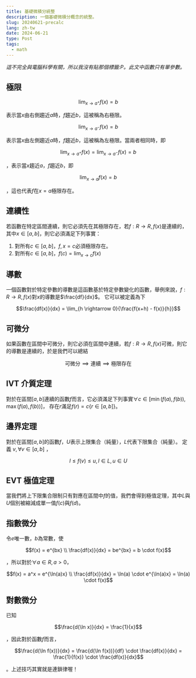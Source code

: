 ```yaml
---
title: 基礎微積分統整
description: 一個基礎微積分概念的統整。
slug: 20240621-precalc
lang: zh-tw
date: 2024-06-21
type: Post
tags:
  - math
---
```


_這不完全與電腦科學有關，所以我沒有貼那個標籤:P。此文中函數只有單參數。_

## 極限

```math
\lim_{x \rightarrow a^{+}}{f(x)} = b
```

表示當$x$由右側趨近$a$時，$f$趨近$b$，這被稱為右極限。

```math
\lim_{x \rightarrow a^{-}}{f(x)} = b
```

表示當$x$由左側趨近$a$時，$f$趨近$b$，這被稱為左極限。當兩者相同時，即

```math
\lim_{x \rightarrow a^{+}}{f(x)} = \lim_{x \rightarrow a^{-}}{f(x)} = b
```

，表示當$x$趨近$a$，$f$趨近$b$，即

```math
\lim_{x \rightarrow a}{f(x)} = b
```

，這也代表$f$在$x=a$極限存在。

## 連續性

若函數在特定區間連續，則它必須先在其極限存在，若$f: R \rightarrow R, f(x)$是連續的，
其中$x \in [a,b]$，則它必須滿足下列事實：

1. 對所有$c \in [a,b]$，$f, x=c$必須極限存在。
2. 對所有$c \in [a,b]$，$f(c) = \lim_{x \rightarrow c}{f(x)}$

## 導數

一個函數對於特定參數的導數是這函數基於特定參數變化的函數，舉例來說，$f: R \rightarrow R, f(x)$對$x$的導數是$\frac{df}{dx}$。
它可以被定義為下

```math
\frac{df(x)}{dx} = \lim_{h \rightarrow 0}{\frac{f(x+h) - f(x)}{h}}
```

## 可微分

如果函數在區間中可微分，則它必須在區間中連續，若$f: R \rightarrow R, f(x)$可微，則它的導數是連續的，於是我們可以總結

```math
\text{可微分} \implies \text{連續} \implies \text{極限存在}
```

## IVT 介質定理

對於在區間$[a,b]$連續的函數$f$而言，它必須滿足下列事實$\forall c \in [\min(f(a), f(b)), \max(f(a), f(b)) ]$，
存在$r$滿足$f(r) = c \{r \in [a,b]\}$。

## 邊界定理

對於在區間$[a,b]$的函數$f$，$U$表示上限集合（純量），$L$代表下限集合（純量）。
定義 $v, \forall v \in [a, b]$ ，

```math
l \leq f(v) \leq u, l \in L, u \in U
```

## EVT 極值定理

當我們將上下限集合限制只有對應在區間中$f$的值，我們會得到極值定理，其中$L$與$U$個別被縮減成單一值$f(c)$與$f(d)$。

## 指數微分

令$e$唯一數，$b$為常數，使

```math
f(x) = e^{bx} \\
\frac{df(x)}{dx} = be^{bx} = b \cdot f(x)
```

，所以對於$\forall a \in R, a > 0$，

```math
f(x) = a^x = e^{\ln(a)x} \\
\frac{df(x)}{dx} = \ln(a) \cdot e^{\ln(a)x} = \ln(a) \cdot f(x)
```

## 對數微分

已知

```math
\frac{d(\ln x)}{dx} = \frac{1}{x}
```

，因此對於函數$f$而言，

```math
\frac{d(\ln f(x))}{dx} = \frac{d(\ln f(x))}{df} \cdot \frac{df(x)}{dx} = \frac{1}{f(x)} \cdot \frac{df(x)}{dx}
```

。上述技巧其實就是連鎖律喔！
